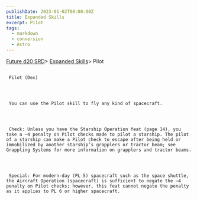 ```yaml
---
publishDate: 2023-01-02T00:00:00Z
title: Expanded Skills
excerpt: Pilot
tags:
  - markdown
  - conversion
  - Astro
---
```







[Future d20 SRD](/#futureD20)> [Expanded Skills](future-d20-srd-expanded-skills-index)> Pilot
    





## 
     Pilot (Dex)
    



     You can use the Pilot skill to fly any kind of spacecraft.
    



     Check: Unless you have the Starship Operation feat (page 14), you take a –4 penalty on Pilot checks made to pilot a starship. The pilot of a starship can make a Pilot check to escape after being held or immobilized by another starship’s grapplers or tractor beam; see Grappling Systems for more information on grapplers and tractor beams.
    



     Special: For modern-day (PL 5) spacecraft such as the space shuttle, the Aircraft Operation (spacecraft) is sufficient to negate the –4 penalty on Pilot checks; however, this feat cannot negate the penalty as it applies to PL 6 or higher spacecraft.
    




